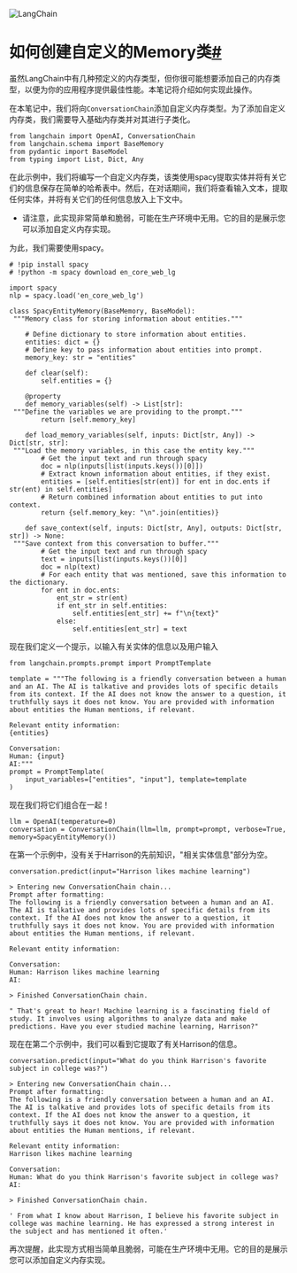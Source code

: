 

<Head>
  <script>
    {
      `(function() {
         var _hmt = _hmt || [];
(function() {
  var hm = document.createElement("script");
  hm.src = "https://hm.baidu.com/hm.js?e60fb290e204e04c5cb6f79b0ac1e697";
  var s = document.getElementsByTagName("script")[0]; 
  s.parentNode.insertBefore(hm, s);
})();
       })();`
    }
  </script>
</Head>

![LangChain](https://pica.zhimg.com/50/v2-56e8bbb52aa271012541c1fe1ceb11a2_r.gif)





如何创建自定义的Memory类[#](#how-to-create-a-custom-memory-class "Permalink to this headline")
=====================================================================================

虽然LangChain中有几种预定义的内存类型，但你很可能想要添加自己的内存类型，以便为你的应用程序提供最佳性能。本笔记将介绍如何实现此操作。

在本笔记中，我们将向`ConversationChain`添加自定义内存类型。为了添加自定义内存类，我们需要导入基础内存类并对其进行子类化。

```
from langchain import OpenAI, ConversationChain
from langchain.schema import BaseMemory
from pydantic import BaseModel
from typing import List, Dict, Any

```

在此示例中，我们将编写一个自定义内存类，该类使用spacy提取实体并将有关它们的信息保存在简单的哈希表中。然后，在对话期间，我们将查看输入文本，提取任何实体，并将有关它们的任何信息放入上下文中。

* 请注意，此实现非常简单和脆弱，可能在生产环境中无用。它的目的是展示您可以添加自定义内存实现。

为此，我们需要使用spacy。

```
# !pip install spacy
# !python -m spacy download en_core_web_lg

```

```
import spacy
nlp = spacy.load('en_core_web_lg')

```

```
class SpacyEntityMemory(BaseMemory, BaseModel):
 """Memory class for storing information about entities."""

    # Define dictionary to store information about entities.
    entities: dict = {}
    # Define key to pass information about entities into prompt.
    memory_key: str = "entities"

    def clear(self):
        self.entities = {}

    @property
    def memory_variables(self) -> List[str]:
 """Define the variables we are providing to the prompt."""
        return [self.memory_key]

    def load_memory_variables(self, inputs: Dict[str, Any]) -> Dict[str, str]:
 """Load the memory variables, in this case the entity key."""
        # Get the input text and run through spacy
        doc = nlp(inputs[list(inputs.keys())[0]])
        # Extract known information about entities, if they exist.
        entities = [self.entities[str(ent)] for ent in doc.ents if str(ent) in self.entities]
        # Return combined information about entities to put into context.
        return {self.memory_key: "\n".join(entities)}

    def save_context(self, inputs: Dict[str, Any], outputs: Dict[str, str]) -> None:
 """Save context from this conversation to buffer."""
        # Get the input text and run through spacy
        text = inputs[list(inputs.keys())[0]]
        doc = nlp(text)
        # For each entity that was mentioned, save this information to the dictionary.
        for ent in doc.ents:
            ent_str = str(ent)
            if ent_str in self.entities:
                self.entities[ent_str] += f"\n{text}"
            else:
                self.entities[ent_str] = text

```

现在我们定义一个提示，以输入有关实体的信息以及用户输入

```
from langchain.prompts.prompt import PromptTemplate

template = """The following is a friendly conversation between a human and an AI. The AI is talkative and provides lots of specific details from its context. If the AI does not know the answer to a question, it truthfully says it does not know. You are provided with information about entities the Human mentions, if relevant.

Relevant entity information:
{entities}

Conversation:
Human: {input}
AI:"""
prompt = PromptTemplate(
    input_variables=["entities", "input"], template=template
)

```

现在我们将它们组合在一起！

```
llm = OpenAI(temperature=0)
conversation = ConversationChain(llm=llm, prompt=prompt, verbose=True, memory=SpacyEntityMemory())

```

在第一个示例中，没有关于Harrison的先前知识，"相关实体信息"部分为空。

```
conversation.predict(input="Harrison likes machine learning")

```

```
> Entering new ConversationChain chain...
Prompt after formatting:
The following is a friendly conversation between a human and an AI. The AI is talkative and provides lots of specific details from its context. If the AI does not know the answer to a question, it truthfully says it does not know. You are provided with information about entities the Human mentions, if relevant.

Relevant entity information:

Conversation:
Human: Harrison likes machine learning
AI:

> Finished ConversationChain chain.

```

```
" That's great to hear! Machine learning is a fascinating field of study. It involves using algorithms to analyze data and make predictions. Have you ever studied machine learning, Harrison?"

```

现在在第二个示例中，我们可以看到它提取了有关Harrison的信息。

```
conversation.predict(input="What do you think Harrison's favorite subject in college was?")

```

```
> Entering new ConversationChain chain...
Prompt after formatting:
The following is a friendly conversation between a human and an AI. The AI is talkative and provides lots of specific details from its context. If the AI does not know the answer to a question, it truthfully says it does not know. You are provided with information about entities the Human mentions, if relevant.

Relevant entity information:
Harrison likes machine learning

Conversation:
Human: What do you think Harrison's favorite subject in college was?
AI:

> Finished ConversationChain chain.

```

```
' From what I know about Harrison, I believe his favorite subject in college was machine learning. He has expressed a strong interest in the subject and has mentioned it often.'

```

再次提醒，此实现方式相当简单且脆弱，可能在生产环境中无用。它的目的是展示您可以添加自定义内存实现。

